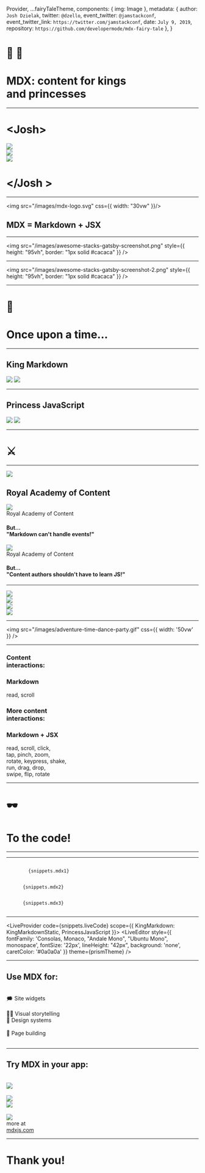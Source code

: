 

  Provider,
  ...fairyTaleTheme,
  components: {
    img: Image
  },
  metadata: {
    author: `Josh Dzielak`,
    twitter: `@dzello`,
    event_twitter: `@jamstackconf`,
    event_twitter_link: `https://twitter.com/jamstackconf`,
    date: `July 9, 2019`,
    repository: `https://github.com/developermode/mdx-fairy-tale`
  },
}

<Head>
  <title>MDX: content for kings and princesses</title>
  <meta name='twitter:card' content='summary_large_image' />
  <meta name='twitter:site' content='@dzello' />
  <meta name='twitter:title' content='MDX: content for kings and princesses' />
  <meta name='twitter:description' content='' />
  <meta name='twitter:image' content='https://mdx-fairy-tale.developermode.com/images/mdx-fairy-tale-title-slide.png' />
  <meta property="og:title" content='MDX: content for kings and princesses' />
  <meta property="og:type" content="website" />
  <meta property="og:url" content='https://mdx-fairy-tale.developermode.com/' />
  <meta property="og:image" content='https://mdx-fairy-tale.developermode.com/images/mdx-fairy-tale-title-slide.png' />
  <meta property="og:description" content='' />
  <link rel='shortcut icon' type='image/png' href='/images/favicon.ico'/>
</Head>

# 👑 👸

# MDX: content for kings <br/> and princesses

---

<Horizontal>
<div>
<h1>&lt;Josh&gt;</h1>
</div>

<Appear>
  <Image src="/images/josh-dzielak-crown.png" css={{ width: '30vw', borderRadius: '250px' }} />
  <div>
    <Image src="/images/algolia-logo.png" />
  </div>
  <div>
    <Image src="/images/developermode-logo-2.png" />
  </div>
</Appear>

<div>
<h1>&lt;/Josh &gt;</h1>
</div>

</Horizontal>

---

<img src="/images/mdx-logo.svg" css={{ width: "30vw" }}/>

## MDX = Markdown + JSX

---

<img src="/images/awesome-stacks-gatsby-screenshot.png" style={{ height: "95vh", border: "1px solid #cacaca" }} />

---

<img src="/images/awesome-stacks-gatsby-screenshot-2.png" style={{ height: "95vh", border: "1px solid #cacaca" }} />

---

# 📜

# Once upon a time...

---

<Appear>
<div>
  <KingMarkdown hoverable={false} />
  <h2>King Markdown</h2>
</div>
<Horizontal>
  <KingMarkdown src="/images/king-markdown-2.png" hoverable={false} />
  <Image src="/images/endless-text.png" style={{ height: '100vh' }} />
</Horizontal>
<Horizontal>
  <KingMarkdown src="/images/king-markdown-2.png" hoverable={false} />
  <Image src="/images/great-wall-of-text-2.png" style={{ height: '60vh', opacity: '0.8', borderRadius: '400px', margin: '-250px 0 0 -450px' }} />
</Horizontal>
</Appear>

---

<Appear>
<div>
  <PrincessJavaScript hoverable={false} />
  <h2>Princess JavaScript</h2>
</div>
<Horizontal width='70vw'>
  <PrincessJavaScript src="/images/princess-javascript-2.png" hoverable={false} />
  <Image src="/images/gestures.png" style={{ height: '50vh' }} />
</Horizontal>
<Horizontal width='70vw'>
  <PrincessJavaScript src="/images/princess-javascript-2.png" hoverable={false} />
  <Image src="/images/pump-up-the-jam.png" style={{ height: '40vh' }} />
</Horizontal>
</Appear>

---

<Horizontal width='70vw'>
<KingMarkdown src="/images/king-markdown-3.png" hoverable={false} />
<h1 style={{ fontSize: '128px' }}>⚔️</h1>
<PrincessJavaScript src="/images/princess-javascript-3-left.png" hoverable={false} />
</Horizontal>

---

<Appear>
<div>
  <img src="/images/adventure-time-dance-party-border.gif" style={{ height: '50vh' }} />
  <h2>Royal Academy of Content</h2>
</div>
<Horizontal width="70vw">
  <div>
    <img src="/images/adventure-time-dance-party-border.gif" style={{ height: '30vh' }} />
    <div style={{ color: "#555", fontSize: "24px" }}>Royal Academy of Content</div>
  </div>
  <h4>But... <br/>"Markdown can't handle events!"</h4>
</Horizontal>
<Horizontal width="70vw">
  <div>
    <img src="/images/adventure-time-dance-party-border.gif" style={{ height: '30vh' }} />
    <div style={{ color: "#555", fontSize: "24px" }}>Royal Academy of Content</div>
  </div>
  <h4>But...<br/>"Content authors shouldn't have to learn JS!"</h4>
</Horizontal>
</Appear>

---

<Appear>
<div>
  <img src="/images/academy-heros-2.png" css={{ width: '25vw' }} />
</div>
<Horizontal width="80vw">
  <div>
    <img src="/images/academy-heros-2.png" css={{ width: '25vw' }} />
  </div>
  <div>
    <img src="/images/mdx-montage.png" css={{ width: '40vw' }} />
  </div>
</Horizontal>
<Horizontal width="80vw">
  <div>
    <img src="/images/female-footballers-interactive-content.gif" css={{ height: '80vh', border: '1px solid #0a0a0a' }} />
  </div>
</Horizontal>
</Appear>

---

<img src="/images/adventure-time-dance-party.gif" css={{ width: '50vw' }} />

---

<Appear>
<Horizontal width="75vw" style={{  }}>
  <div style={{ textAlign: 'right', marginRight: '100px' }}>
    <h3>Content <br/>interactions:</h3>
  </div>
  <CodeWrapper>
    <h3>Markdown</h3>
    <div>read, scroll</div>
    <p></p>
  </CodeWrapper>
</Horizontal>
<Horizontal width="75vw" style={{  }}>
  <div style={{ textAlign: 'right', marginRight: '100px' }}>
    <h3>More content <br/>interactions:</h3>
  </div>
  <CodeWrapper>
    <h3>Markdown + JSX</h3>
    <div>read, scroll, click, <br/> tap, pinch, zoom, <br/> rotate, keypress, shake, <br/> run, drag, drop, <br/> swipe, flip, rotate</div>
    <p></p>
  </CodeWrapper>
</Horizontal>
</Appear>

---

# 🕶️

# To the code!

---

<KingMarkdown codeSnippet={snippets.jsx1} />

---

<Appear>
<Horizontal>
  <div>
    <KingMarkdown height="50vh" hoverable={false} />
  </div>
  <div>
    <CodeWrapper>
      <Code>
        {snippets.mdx1}
      </Code>
    </CodeWrapper>
  </div>
</Horizontal>
<Horizontal>
  <div>
    <KingMarkdown height="75vh" hoverable={false} />
  </div>
  <div>
    <CodeWrapper>
    <Code>
      {snippets.mdx2}
    </Code>
    </CodeWrapper>
  </div>
</Horizontal>
<Horizontal>
  <div>
    <KingMarkdown height="75vh" src="/images/king-markdown-2.png" hoverable={false} />
  </div>
  <div>
    <CodeWrapper>
    <Code>
      {snippets.mdx3}
    </Code>
    </CodeWrapper>
  </div>
</Horizontal>
</Appear>

---

<LiveProvider code={snippets.liveCode}
    scope={{ KingMarkdown: KingMarkdownStatic, PrincessJavaScript }}>
  <Horizontal width="90vw">
    <LivePreview />
    <CodeWrapper>
      <LiveEditor style={{ fontFamily: 'Consolas, Monaco, "Andale Mono", "Ubuntu Mono", monospace', fontSize: '22px', lineHeight: "42px", background: 'none', caretColor: '#0a0a0a' }} theme={prismTheme} />
    </CodeWrapper>
  </Horizontal>
</LiveProvider>

---

## Use MDX for:

<br/>

<Horizontal width="80vw">
<div>
🗯️ Site widgets
<br/><br/>
👨‍🎨 Visual storytelling
</div>
<div>
💅 Design systems
<br/><br/>
🚜 Page building
</div>
</Horizontal>

<br/>

---

## Try MDX in your app:

<br/>

<Horizontal width="90vw">
<div>
<img src="/images/gatsby-logo.png" style={{ width: "15vw" }} />
<br/><br/>
<img src="/images/parcel-logo.png" style={{ width: "20vw" }} />
</div>
<div>
<img src="/images/nextjs-logo.png" style={{ width: "12vw" }} />
<br/><br/>
<img src="/images/webpack-logo.png" style={{ width: "18vw" }} />
</div>
<div>
more at
<br/>
<a href="https://mdxjs.com/">mdxjs.com</a>
</div>
</Horizontal>

---

# Thank you!

<Drawing />